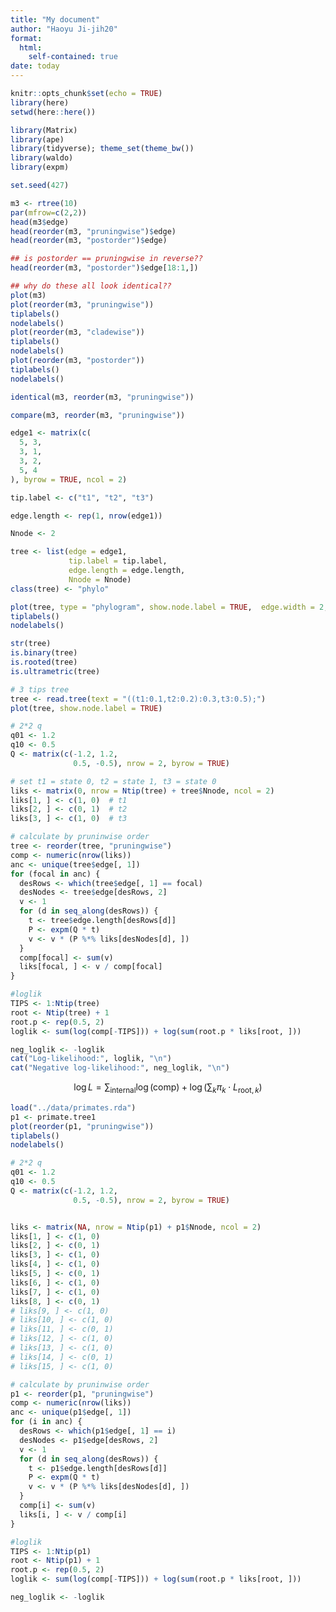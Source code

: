 ```yaml
---
title: "My document"
author: "Haoyu Ji-jih20"
format: 
  html:
    self-contained: true
date: today
---
```


```r
knitr::opts_chunk$set(echo = TRUE)
library(here)
setwd(here::here())
```

```r
library(Matrix)
library(ape)
library(tidyverse); theme_set(theme_bw())
library(waldo)
library(expm)
```

```r
set.seed(427)
```

```r
m3 <- rtree(10)
par(mfrow=c(2,2))
head(m3$edge)
head(reorder(m3, "pruningwise")$edge)
head(reorder(m3, "postorder")$edge)

## is postorder == pruningwise in reverse??
head(reorder(m3, "postorder")$edge[18:1,])

## why do these all look identical??
plot(m3)
plot(reorder(m3, "pruningwise"))
tiplabels()
nodelabels()
plot(reorder(m3, "cladewise"))
tiplabels()
nodelabels()
plot(reorder(m3, "postorder"))
tiplabels()
nodelabels()

identical(m3, reorder(m3, "pruningwise"))

compare(m3, reorder(m3, "pruningwise"))
```


```r
edge1 <- matrix(c(
  5, 3,
  3, 1,
  3, 2,
  5, 4
), byrow = TRUE, ncol = 2)

tip.label <- c("t1", "t2", "t3")

edge.length <- rep(1, nrow(edge1))

Nnode <- 2

tree <- list(edge = edge1,
             tip.label = tip.label,
             edge.length = edge.length,
             Nnode = Nnode)
class(tree) <- "phylo"

plot(tree, type = "phylogram", show.node.label = TRUE,  edge.width = 2, cex = 0.8)
tiplabels()
nodelabels()

str(tree)
is.binary(tree)
is.rooted(tree)
is.ultrametric(tree)
```

```r
# 3 tips tree
tree <- read.tree(text = "((t1:0.1,t2:0.2):0.3,t3:0.5);")
plot(tree, show.node.label = TRUE)

# 2*2 q
q01 <- 1.2
q10 <- 0.5
Q <- matrix(c(-1.2, 1.2,
              0.5, -0.5), nrow = 2, byrow = TRUE)

# set t1 = state 0, t2 = state 1, t3 = state 0
liks <- matrix(0, nrow = Ntip(tree) + tree$Nnode, ncol = 2)
liks[1, ] <- c(1, 0)  # t1
liks[2, ] <- c(0, 1)  # t2
liks[3, ] <- c(1, 0)  # t3

# calculate by pruninwise order
tree <- reorder(tree, "pruningwise")
comp <- numeric(nrow(liks))
anc <- unique(tree$edge[, 1])
for (focal in anc) {
  desRows <- which(tree$edge[, 1] == focal)
  desNodes <- tree$edge[desRows, 2]
  v <- 1
  for (d in seq_along(desRows)) {
    t <- tree$edge.length[desRows[d]]
    P <- expm(Q * t)
    v <- v * (P %*% liks[desNodes[d], ])
  }
  comp[focal] <- sum(v)
  liks[focal, ] <- v / comp[focal]
}

#loglik
TIPS <- 1:Ntip(tree)
root <- Ntip(tree) + 1
root.p <- rep(0.5, 2)
loglik <- sum(log(comp[-TIPS])) + log(sum(root.p * liks[root, ]))

neg_loglik <- -loglik
cat("Log-likelihood:", loglik, "\n")
cat("Negative log-likelihood:", neg_loglik, "\n")

```

$$
\log L = \sum_{\text{internal}} \log(\text{comp}) + \log\left( \sum_k \pi_k \cdot L_{\text{root},k} \right)
$$

```r
load("../data/primates.rda")
p1 <- primate.tree1
plot(reorder(p1, "pruningwise"))
tiplabels()
nodelabels()

# 2*2 q
q01 <- 1.2
q10 <- 0.5
Q <- matrix(c(-1.2, 1.2,
              0.5, -0.5), nrow = 2, byrow = TRUE)


liks <- matrix(NA, nrow = Ntip(p1) + p1$Nnode, ncol = 2)
liks[1, ] <- c(1, 0)
liks[2, ] <- c(0, 1)
liks[3, ] <- c(1, 0)
liks[4, ] <- c(1, 0)
liks[5, ] <- c(0, 1)
liks[6, ] <- c(1, 0)
liks[7, ] <- c(1, 0)
liks[8, ] <- c(0, 1)
# liks[9, ] <- c(1, 0)
# liks[10, ] <- c(1, 0)
# liks[11, ] <- c(0, 1)
# liks[12, ] <- c(1, 0)
# liks[13, ] <- c(1, 0)
# liks[14, ] <- c(0, 1)
# liks[15, ] <- c(1, 0)

# calculate by pruninwise order
p1 <- reorder(p1, "pruningwise")
comp <- numeric(nrow(liks))
anc <- unique(p1$edge[, 1])
for (i in anc) {
  desRows <- which(p1$edge[, 1] == i)
  desNodes <- p1$edge[desRows, 2]
  v <- 1
  for (d in seq_along(desRows)) {
    t <- p1$edge.length[desRows[d]]
    P <- expm(Q * t)
    v <- v * (P %*% liks[desNodes[d], ])
  }
  comp[i] <- sum(v)
  liks[i, ] <- v / comp[i]
}

#loglik
TIPS <- 1:Ntip(p1)
root <- Ntip(p1) + 1
root.p <- rep(0.5, 2)
loglik <- sum(log(comp[-TIPS])) + log(sum(root.p * liks[root, ]))

neg_loglik <- -loglik

```

